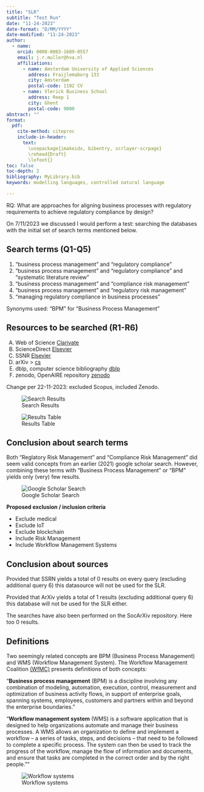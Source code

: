 ```yaml
---
title: "SLR"
subtitle: "Test Run"
date: "11-24-2023"
date-format: "D/MM/YYYY"
date-modified: "11-24-2023"
author:
  - name:
    orcid: 0000-0003-1689-0557
    email: j.r.muller@hva.nl
    affiliations:
      - name: Amsterdam University of Applied Sciences
        address: Fraijlemaborg 133
        city: Amsterdam
        postal-code: 1102 CV
      - name: Vlerick Business School
        address: Reep 1
        city: Ghent
        postal-code: 9000
abstract: ""
format:
  pdf:
    cite-method: citeproc
    include-in-header: 
      text:
        \usepackage{imakeidx, bibentry, scrlayer-scrpage}
        \rohead{Draft}
        \lofoot{}
toc: false
toc-depth: 2
bibliography: MyLibrary.bib
keywords: modelling languages, controlled natural language

---
```


RQ: What are approaches for aligning business processes with regulatory requirements to achieve regulatory compliance by design?

On 7/11/2023 we discussed I would perform a test: searching the databases with the initial set of search terms mentioned below.

## Search terms (Q1-Q5)

1) "business process management" and "regulatory compliance"
2) "business process management" and "regulatory compliance" and "systematic literature review"
3) "business process management" and "compliance risk management"
4) "business process management" and "regulatory risk management"
5) "managing regulatory compliance in business processes"

Synonyms used: "BPM" for "Business Process Management"

## Resources to be searched (R1-R6)

A) Web of Science [Clarivate](https://www-webofscience-com)
B) ScienceDirect [Elsevier](https://www-sciencedirect-com)
C) SSNR [Elsevier](https://www.ssrn.com/)
D) arXiv > [cs](https://arxiv.org/search/cs)
E) dblp, computer science bibliography [dblp](https://dblp.org/)
F) zenodo, OpenAIRE repository [zenodo](https://zenodo.org/)

Change per 22-11-2023: excluded Scopus, included Zenodo.

![Search Results](static/search_results.png)

![Results Table](static/results_table.png)

## Conclusion about search terms

Both "Reglatory Risk Management" and "Compliance Risk Management" did seem valid concepts from an earlier (2021) google scholar search. However, combining these terms with "Business Process Management" or "BPM" yields only (very) few results.

![Google Scholar Search](static/gscholar_results.png)

**Proposed exclusion / inclusion criteria**

- Exclude medical
- Exclude IoT
- Exclude blockchain
- Include Risk Management
- Include Workflow Management Systems

## Conclusion about sources

Provided that SSRN yields a total of 0 results on every query (excluding additional query 6) this datasource will not be used for the SLR.

Provided that ArXiv yields a total of 1 results (excluding additional query 6) this database will not be used for the SLR either. 

The searches have also been performed on the SocArXiv repository. Here too 0 results.

\newpage

## Definitions

Two seemingly related concepts are BPM (Business Process Management) and WMS (Workflow Management System). The Workflow Management Coalition [(WfMC)](https://wfmc.org/what-is-bpm/) presents definitions of both concepts:

"**Business process management** (BPM) is a discipline involving any combination of modeling, automation, execution, control, measurement and optimization of business activity flows, in support of enterprise goals, spanning systems, employees, customers and partners within and beyond the enterprise boundaries.”

"**Workflow management system** (WMS) is a software application that is designed to help organizations automate and manage their business processes. A WMS allows an organization to define and implement a workflow – a series of tasks, steps, and decisions – that need to be followed to complete a specific process. The system can then be used to track the progress of the workflow, manage the flow of information and documents, and ensure that tasks are completed in the correct order and by the right people.""

![Workflow systems](static/Domains.png)